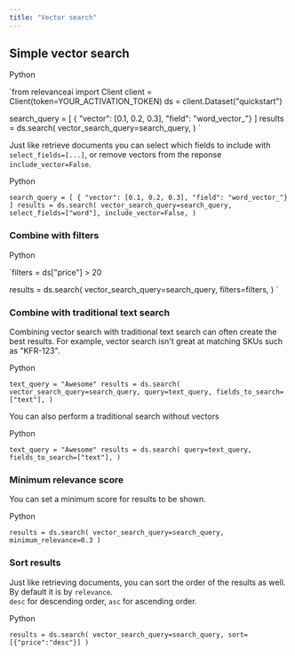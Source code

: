 ```yaml
---
title: "Vector search"
---
```


## Simple vector search

Python

`from relevanceai import Client
client = Client(token=YOUR_ACTIVATION_TOKEN)
ds = client.Dataset("quickstart")

search_query = [
    { "vector": [0.1, 0.2, 0.3], "field": "word_vector_"}
]
results = ds.search(
    vector_search_query=search_query,
)
`

Just like retrieve documents you can select which fields to include with `select_fields=[...]`, or remove vectors from the reponse `include_vector=False`.

Python

`search_query = [
    { "vector": [0.1, 0.2, 0.3], "field": "word_vector_"}
]
results = ds.search(
    vector_search_query=search_query,
    select_fields=["word"],
    include_vector=False,
)
`

### Combine with filters

Python

`filters = ds["price"] > 20

results = ds.search(
    vector_search_query=search_query,
        filters=filters,
)
`

### Combine with traditional text search

Combining vector search with traditional text search can often create the best results. For example, vector search isn't great at matching SKUs such as "KFR-123".

Python

`text_query = "Awesome"
results = ds.search(
    vector_search_query=search_query,
    query=text_query,
    fields_to_search=["text"],
)
`

You can also perform a traditional search without vectors

Python

`text_query = "Awesome"
results = ds.search(
    query=text_query,
    fields_to_search=["text"],
)
`

### Minimum relevance score

You can set a minimum score for results to be shown.

Python

`results = ds.search(
    vector_search_query=search_query,
    minimum_relevance=0.3
)
`

### Sort results

Just like retrieving documents, you can sort the order of the results as well. By default it is by `relevance`.  
`desc` for descending order, `asc` for ascending order.

Python

`results = ds.search(
    vector_search_query=search_query,
    sort=[{"price":"desc"}]
)
`